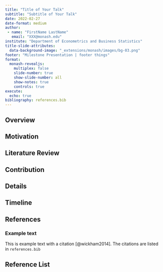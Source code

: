 ```yaml
---
title: "Title of Your Talk"
subtitle: "Subtitle of Your Talk"
date: 2022-02-27
date-format: medium
author: 
 - name: "FirstName LastName"
   email: "XXX@monash.edu"
institute: "Department of Econometrics and Business Statistics"
title-slide-attributes: 
  data-background-image: "_extensions/monash/images/bg-03.png"
footer: "Milestone Presentation | footer things"
format: 
  monash-revealjs:
    multiplex: false
    slide-number: true
    show-slide-number: all
    show-notes: true
    controls: true
execute:
  echo: true
bibliography: references.bib
---
```


## Overview

## Motivation

## Literature Review

## Contribution

## Details

## Timeline

## References

### Example text

This is example text with a citation [@wickham2014]. The citations are listed in `references.bib`

## Reference List
